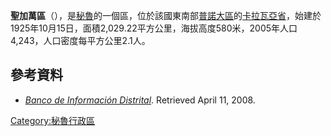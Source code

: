 '''聖加萬區'''（{{lang-es|Distrito de San Gabán}}），是[[秘魯|秘魯]]的一個區，位於該國東南部[[普諾大區|普諾大區]]的[[卡拉瓦亞省|卡拉瓦亞省]]，始建於1925年10月15日，面積2,029.22平方公里，海拔高度580米，2005年人口4,243，人口密度每平方公里2.1人。

==參考資料==
*''[https://web.archive.org/web/20080423164200/http://desa.inei.gob.pe/mapas/bid/ Banco de Información Distrital]''. Retrieved April 11, 2008.</ref>

{{coord|13|26|00|S|70|23|22|W|region:PE_type:city_source:kolossus-eswiki|display=title}}

{{Peru-geo-stub}}
[[Category:秘魯行政區|Category:秘魯行政區]]
